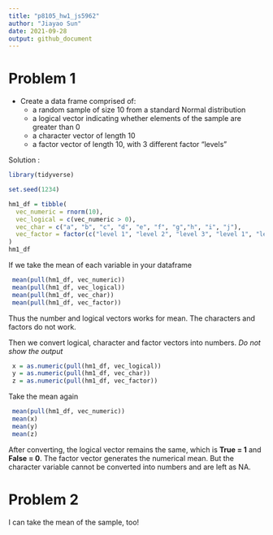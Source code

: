 ```yaml
---
title: "p8105_hw1_js5962"
author: "Jiayao Sun"
date: 2021-09-28
output: github_document
---
```


# Problem 1

* Create a data frame comprised of:
  * a random sample of size 10 from a standard Normal distribution
  * a logical vector indicating whether elements of the sample are greater than 0
  * a character vector of length 10
  * a factor vector of length 10, with 3 different factor “levels”

Solution :

```r
library(tidyverse)
```

```r
set.seed(1234)

hm1_df = tibble(
  vec_numeric = rnorm(10),
  vec_logical = c(vec_numeric > 0),
  vec_char = c("a", "b", "c", "d", "e", "f", "g","h", "i", "j"),
  vec_factor = factor(c("level 1", "level 2", "level 3", "level 1", "level 2", "level 3","level 1", "level 2", "level 3", "level 1"))
)
hm1_df
```

If we take the mean of each variable in your dataframe
```r
 mean(pull(hm1_df, vec_numeric))
 mean(pull(hm1_df, vec_logical))
 mean(pull(hm1_df, vec_char))
 mean(pull(hm1_df, vec_factor))
```

Thus the number and logical vectors works for mean. The characters and factors do not work.

Then we convert logical, character and factor vectors into numbers.
_Do not show the output_
```r
 x = as.numeric(pull(hm1_df, vec_logical))
 y = as.numeric(pull(hm1_df, vec_char))
 z = as.numeric(pull(hm1_df, vec_factor))
```

Take the mean again
```r
 mean(pull(hm1_df, vec_numeric))
 mean(x)
 mean(y)
 mean(z)
```

After converting, the logical vector remains the same, which is **True = 1** and **False = 0**. The factor vector generates the numerical mean. But the character variable cannot be converted into numbers and are left as NA.

# Problem 2

I can take the mean of the sample, too!






